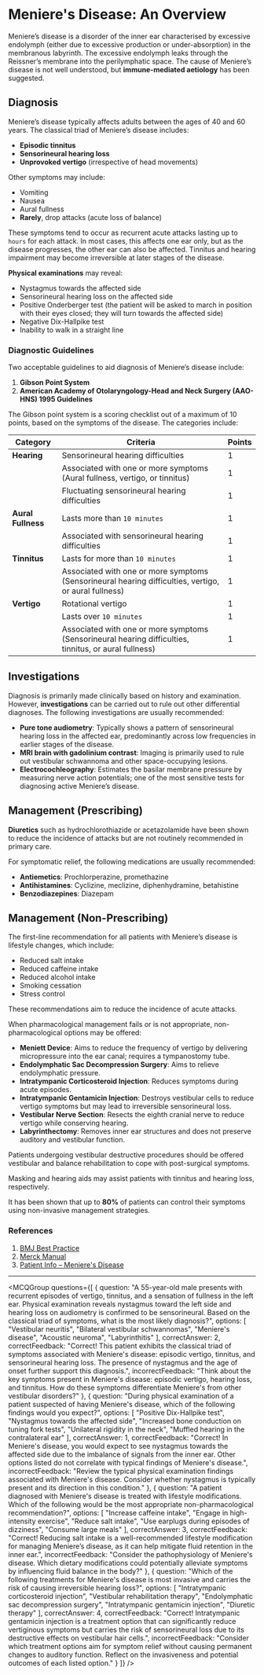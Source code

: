 
# Meniere's Disease: An Overview

Meniere’s disease is a disorder of the inner ear characterised by excessive endolymph (either due to excessive production or under-absorption) in the membranous labyrinth. The excessive endolymph leaks through the Reissner’s membrane into the perilymphatic space. The cause of Meniere’s disease is not well understood, but **immune-mediated aetiology** has been suggested.

## Diagnosis

Meniere’s disease typically affects adults between the ages of 40 and 60 years. The classical triad of Meniere’s disease includes:

- **Episodic tinnitus**
- **Sensorineural hearing loss**
- **Unprovoked vertigo** (irrespective of head movements)

Other symptoms may include:

- Vomiting
- Nausea
- Aural fullness
- **Rarely**, drop attacks (acute loss of balance)

These symptoms tend to occur as recurrent acute attacks lasting up to `hours` for each attack. In most cases, this affects one ear only, but as the disease progresses, the other ear can also be affected. Tinnitus and hearing impairment may become irreversible at later stages of the disease.

**Physical examinations** may reveal:

- Nystagmus towards the affected side
- Sensorineural hearing loss on the affected side
- Positive Onderberger test (the patient will be asked to march in position with their eyes closed; they will turn towards the affected side)
- Negative Dix-Hallpike test
- Inability to walk in a straight line

### Diagnostic Guidelines

Two acceptable guidelines to aid diagnosis of Meniere’s disease include:

1. **Gibson Point System**
2. **American Academy of Otolaryngology-Head and Neck Surgery (AAO-HNS) 1995 Guidelines**

The Gibson point system is a scoring checklist out of a maximum of 10 points, based on the symptoms of the disease. The categories include:

| **Category**                  | **Criteria**                                                                                  | **Points** |
|-------------------------------|-----------------------------------------------------------------------------------------------|------------|
| **Hearing**                   | Sensorineural hearing difficulties                                                             | 1          |
|                               | Associated with one or more symptoms (Aural fullness, vertigo, or tinnitus)                   | 1          |
|                               | Fluctuating sensorineural hearing difficulties                                                | 1          |
| **Aural Fullness**            | Lasts more than `10 minutes`                                                                 | 1          |
|                               | Associated with sensorineural hearing difficulties                                             | 1          |
| **Tinnitus**                  | Lasts for more than `10 minutes`                                                              | 1          |
|                               | Associated with one or more symptoms (Sensorineural hearing difficulties, vertigo, or aural fullness) | 1          |
| **Vertigo**                   | Rotational vertigo                                                                             | 1          |
|                               | Lasts over `10 minutes`                                                                        | 1          |
|                               | Associated with one or more symptoms (Sensorineural hearing difficulties, tinnitus, or aural fullness) | 1          |

## Investigations

Diagnosis is primarily made clinically based on history and examination. However, **investigations** can be carried out to rule out other differential diagnoses. The following investigations are usually recommended:

- **Pure tone audiometry**: Typically shows a pattern of sensorineural hearing loss in the affected ear, predominantly across low frequencies in earlier stages of the disease.
- **MRI brain with gadolinium contrast**: Imaging is primarily used to rule out vestibular schwannoma and other space-occupying lesions.
- **Electrocochleography**: Estimates the basilar membrane pressure by measuring nerve action potentials; one of the most sensitive tests for diagnosing active Meniere’s disease.

## Management (Prescribing)

**Diuretics** such as hydrochlorothiazide or acetazolamide have been shown to reduce the incidence of attacks but are not routinely recommended in primary care.

For symptomatic relief, the following medications are usually recommended:

- **Antiemetics**: Prochlorperazine, promethazine
- **Antihistamines**: Cyclizine, meclizine, diphenhydramine, betahistine
- **Benzodiazepines**: Diazepam

## Management (Non-Prescribing)

The first-line recommendation for all patients with Meniere’s disease is lifestyle changes, which include:

- Reduced salt intake
- Reduced caffeine intake
- Reduced alcohol intake
- Smoking cessation
- Stress control

These recommendations aim to reduce the incidence of acute attacks.

When pharmacological management fails or is not appropriate, non-pharmacological options may be offered:

- **Meniett Device**: Aims to reduce the frequency of vertigo by delivering micropressure into the ear canal; requires a tympanostomy tube.
- **Endolymphatic Sac Decompression Surgery**: Aims to relieve endolymphatic pressure.
- **Intratympanic Corticosteroid Injection**: Reduces symptoms during acute episodes.
- **Intratympanic Gentamicin Injection**: Destroys vestibular cells to reduce vertigo symptoms but may lead to irreversible sensorineural loss.
- **Vestibular Nerve Section**: Resects the eighth cranial nerve to reduce vertigo while conserving hearing.
- **Labyrinthectomy**: Removes inner ear structures and does not preserve auditory and vestibular function.

Patients undergoing vestibular destructive procedures should be offered vestibular and balance rehabilitation to cope with post-surgical symptoms.

Masking and hearing aids may assist patients with tinnitus and hearing loss, respectively.

It has been shown that up to **80%** of patients can control their symptoms using non-invasive management strategies.

### References

1. [BMJ Best Practice](https://bestpractice-bmj-com.manchester.idm.oclc.org/topics/en-gb/155)
2. [Merck Manual](https://www.merckmanuals.com/professional/ear,-nose,-and-throat-disorders/inner-ear-disorders/meniere-disease?query=meniere%20disease)
3. [Patient Info – Meniere's Disease](https://patient.info/doctor/menieres-disease-pro)

---

<MCQGroup questions={[
  {
    question: "A 55-year-old male presents with recurrent episodes of vertigo, tinnitus, and a sensation of fullness in the left ear. Physical examination reveals nystagmus toward the left side and hearing loss on audiometry is confirmed to be sensorineural. Based on the classical triad of symptoms, what is the most likely diagnosis?",
    options: [
      "Vestibular neuritis",
      "Bilateral vestibular schwannomas",
      "Meniere's disease",
      "Acoustic neuroma",
      "Labyrinthitis"
    ],
    correctAnswer: 2,
    correctFeedback: "Correct! This patient exhibits the classical triad of symptoms associated with Meniere's disease: episodic vertigo, tinnitus, and sensorineural hearing loss. The presence of nystagmus and the age of onset further support this diagnosis.",
    incorrectFeedback: "Think about the key symptoms present in Meniere's disease: episodic vertigo, hearing loss, and tinnitus. How do these symptoms differentiate Meniere's from other vestibular disorders?"
  },
  {
    question: "During physical examination of a patient suspected of having Meniere's disease, which of the following findings would you expect?",
    options: [
      "Positive Dix-Hallpike test",
      "Nystagmus towards the affected side",
      "Increased bone conduction on tuning fork tests",
      "Unilateral rigidity in the neck",
      "Muffled hearing in the contralateral ear"
    ],
    correctAnswer: 1,
    correctFeedback: "Correct! In Meniere's disease, you would expect to see nystagmus towards the affected side due to the imbalance of signals from the inner ear. Other options listed do not correlate with typical findings of Meniere's disease.",
    incorrectFeedback: "Review the typical physical examination findings associated with Meniere's disease. Consider whether nystagmus is typically present and its direction in this condition."
  },
  {
    question: "A patient diagnosed with Meniere's disease is treated with lifestyle modifications. Which of the following would be the most appropriate non-pharmacological recommendation?",
    options: [
      "Increase caffeine intake",
      "Engage in high-intensity exercise",
      "Reduce salt intake",
      "Use earplugs during episodes of dizziness",
      "Consume large meals"
    ],
    correctAnswer: 3,
    correctFeedback: "Correct! Reducing salt intake is a well-recommended lifestyle modification for managing Meniere’s disease, as it can help mitigate fluid retention in the inner ear.",
    incorrectFeedback: "Consider the pathophysiology of Meniere's disease. Which dietary modifications could potentially alleviate symptoms by influencing fluid balance in the body?"
  },
  {
    question: "Which of the following treatments for Meniere's disease is most invasive and carries the risk of causing irreversible hearing loss?",
    options: [
      "Intratympanic corticosteroid injection",
      "Vestibular rehabilitation therapy",
      "Endolymphatic sac decompression surgery",
      "Intratympanic gentamicin injection",
      "Diuretic therapy"
    ],
    correctAnswer: 4,
    correctFeedback: "Correct! Intratympanic gentamicin injection is a treatment option that can significantly reduce vertiginous symptoms but carries the risk of sensorineural loss due to its destructive effects on vestibular hair cells.",
    incorrectFeedback: "Consider which treatment options aim for symptom relief without causing permanent changes to auditory function. Reflect on the invasiveness and potential outcomes of each listed option."
  }
]} />